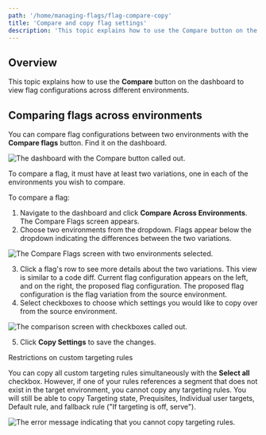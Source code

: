 ```yaml
---
path: '/home/managing-flags/flag-compare-copy'
title: 'Compare and copy flag settings'
description: 'This topic explains how to use the Compare button on the dashboard to view flag configurations across different environments.'
---
```


## Overview

This topic explains how to use the **Compare** button on the dashboard to view flag configurations across different environments.

## Comparing flags across environments

You can compare flag configurations between two environments with the **Compare flags** button. Find it on the dashboard.

![The dashboard with the Compare button called out.](../../images/flag-compare-callout.png)

To compare a flag, it must have at least two variations, one in each of the environments you wish to compare.

To compare a flag:

1. Navigate to the dashboard and click **Compare Across Environments**. The Compare Flags screen appears.
2. Choose two environments from the dropdown. Flags appear below the dropdown indicating the differences between the two variations.

![The Compare Flags screen with two environments selected.](../../images/flag-comparing-two-environments.png)

3. Click a flag's row to see more details about the two variations. This view is similar to a code diff. Current flag configuration appears on the left, and on the right, the proposed flag configuration. The proposed flag configuration is the flag variation from the source environment.
4. Select checkboxes to choose which settings you would like to copy over from the source environment.

![The comparison screen with checkboxes called out.](../../images/flag-copy-options-callout.png)

5. Click **Copy Settings** to save the changes.

<Callout intent="alert">
  <CalloutTitle>Restrictions on custom targeting rules</CalloutTitle>
  <CalloutDescription>

You can copy all custom targeting rules simultaneously with the **Select all** checkbox. However, if one of your
rules references a segment that does not exist in the target environment, you cannot copy any targeting rules. You
will still be able to copy Targeting state, Prequisites, Individual user targets, Default rule, and fallback rule
("If targeting is off, serve").

  </CalloutDescription>
</Callout>

![The error message indicating that you cannot copy targeting rules.](../../images/flag-copy-error.png)
